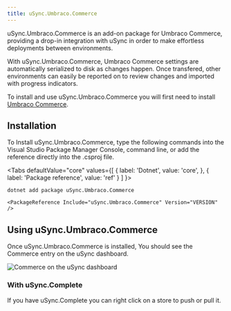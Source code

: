 ```yaml
---
title: uSync.Umbraco.Commerce
---
```


uSync.Umbraco.Commerce is an add-on package for Umbraco Commerce, providing a drop-in integration with uSync in order to make effortless deployments between environments.

With uSync.Umbraco.Commerce, Umbraco Commerce settings are automatically serialized to disk as changes happen. Once transfered, other environments can easily be reported on to review changes and imported with progress indicators.

To install and use uSync.Umbraco.Commerce you will first need to install [Umbraco Commerce](https://umbraco.com/products/add-ons/commerce/). 

## Installation

To Install uSync.Umbraco.Commerce, type the following commands into the Visual Studio Package Manager Console, command line, or add the reference directly into the .csproj file.


<Tabs
  defaultValue="core"
  values={[
    { label: 'Dotnet', value: 'core', },
    { label: 'Package reference', value: 'ref' }
  ]
}>

<TabItem value="core">

```cli
dotnet add package uSync.Umbraco.Commerce
```

</TabItem>
<TabItem value="ref">

```cli
<PackageReference Include="uSync.Umbraco.Commerce" Version="VERSION" />
```

</TabItem>
</Tabs>

## Using uSync.Umbraco.Commerce

Once uSync.Umbraco.Commerce is installed, You should see the Commerce entry on the uSync dashboard.


![Commerce on the uSync dashboard](comDash.png)

### With uSync.Complete

If you have uSync.Complete you can right click on a store to push or pull it. 




